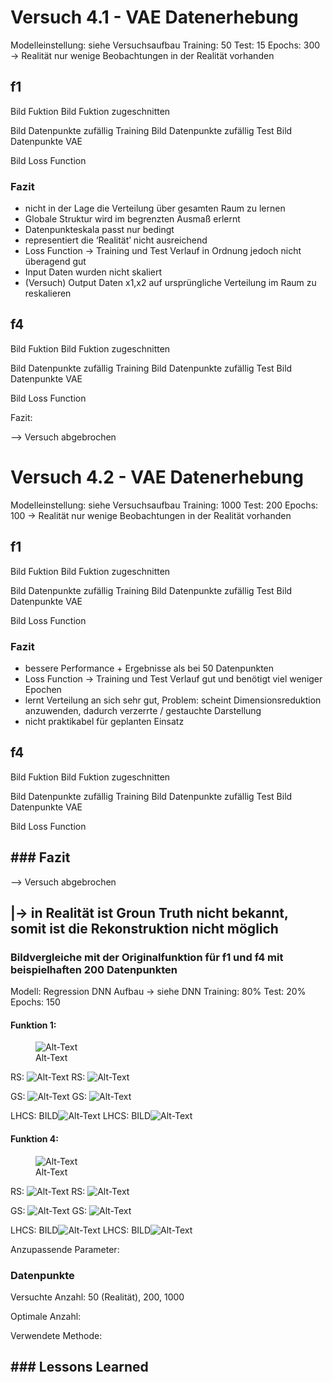 # Versuch 4.1 - VAE Datenerhebung
Modelleinstellung: siehe Versuchsaufbau
Training: 50
Test: 15
Epochs: 300
-> Realität nur wenige Beobachtungen in der Realität vorhanden

## f1
Bild Fuktion
Bild Fuktion zugeschnitten

Bild Datenpunkte zufällig Training
Bild Datenpunkte zufällig Test
Bild Datenpunkte VAE

Bild Loss Function

### Fazit
- nicht in der Lage die Verteilung über gesamten Raum zu lernen
- Globale Struktur wird im begrenzten Ausmaß erlernt
- Datenpunkteskala passt nur bedingt
- representiert die 'Realität' nicht ausreichend
- Loss Function -> Training und Test Verlauf in Ordnung jedoch nicht überagend gut
- Input Daten wurden nicht skaliert
- (Versuch) Output Daten x1,x2 auf ursprüngliche Verteilung im Raum zu reskalieren




## f4
Bild Fuktion
Bild Fuktion zugeschnitten

Bild Datenpunkte zufällig Training
Bild Datenpunkte zufällig Test
Bild Datenpunkte VAE

Bild Loss Function

Fazit: 

---> Versuch abgebrochen


# Versuch 4.2 - VAE Datenerhebung
Modelleinstellung: siehe Versuchsaufbau
Training: 1000
Test: 200
Epochs: 100
-> Realität nur wenige Beobachtungen in der Realität vorhanden

## f1
Bild Fuktion
Bild Fuktion zugeschnitten

Bild Datenpunkte zufällig Training
Bild Datenpunkte zufällig Test
Bild Datenpunkte VAE

Bild Loss Function

### Fazit
- bessere Performance + Ergebnisse als bei 50 Datenpunkten
- Loss Function -> Training und Test Verlauf gut und benötigt viel weniger Epochen
- lernt Verteilung an sich sehr gut, Problem: scheint Dimensionsreduktion anzuwenden, dadurch verzerrte / gestauchte Darstellung
- nicht praktikabel für geplanten Einsatz



## f4
Bild Fuktion
Bild Fuktion zugeschnitten

Bild Datenpunkte zufällig Training
Bild Datenpunkte zufällig Test
Bild Datenpunkte VAE

Bild Loss Function

### Fazit
- 

---> Versuch abgebrochen


|-> in Realität ist Groun Truth nicht bekannt, somit ist die Rekonstruktion nicht möglich
------------------------------------------------------------------------

### Bildvergleiche mit der Originalfunktion für f1 und f4 mit beispielhaften 200 Datenpunkten
Modell: Regression DNN Aufbau -> siehe DNN
Training: 80%
Test: 20%
Epochs: 150


#### Funktion 1:
![Alt-Text](images/FUnktion 1 alles)

RS: ![Alt-Text](images/FUnktion 1 Punkte)
RS: ![Alt-Text](images/FUnktion 1 RNN)

GS: ![Alt-Text](images/FUnktion 1 Punkte)
GS: ![Alt-Text](images/FUnktion 1 RNN)

LHCS: BILD![Alt-Text](images/FUnktion 1 Punkte)
LHCS: BILD![Alt-Text](images/FUnktion 1 RNN)



#### Funktion 4:
![Alt-Text](images/FUnktion 4 alles)

RS: ![Alt-Text](images/FUnktion 4 Punkte)
RS: ![Alt-Text](images/FUnktion 4 RNN)

GS: ![Alt-Text](images/FUnktion 4 Punkte)
GS: ![Alt-Text](images/FUnktion 4 RNN)

LHCS: BILD![Alt-Text](images/FUnktion 4 Punkte)
LHCS: BILD![Alt-Text](images/FUnktion 4 RNN)


Anzupassende Parameter:

### Datenpunkte

Versuchte Anzahl: 50 (Realität), 200, 1000

Optimale Anzahl:


Verwendete Methode: 




### Lessons Learned
- 
